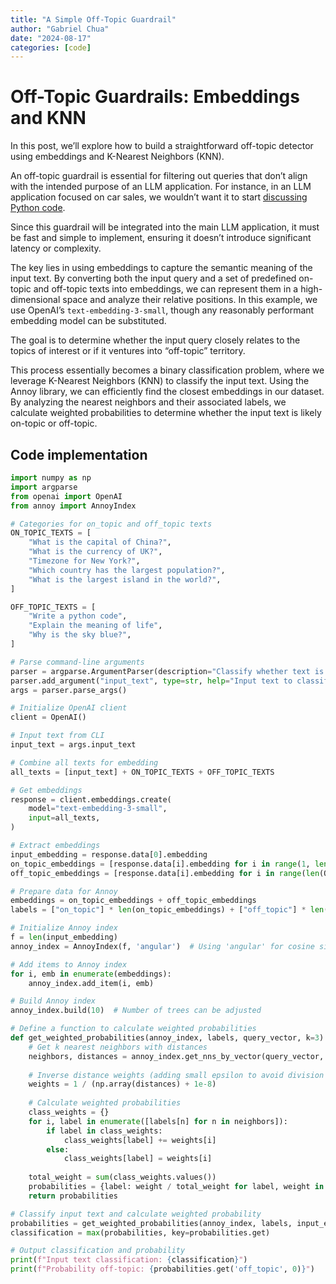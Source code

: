 ```yaml
---
title: "A Simple Off-Topic Guardrail"
author: "Gabriel Chua"
date: "2024-08-17"
categories: [code]
---
```


# Off-Topic Guardrails: Embeddings and KNN

In this post, we'll explore how to build a straightforward off-topic detector using embeddings and K-Nearest Neighbors (KNN).

An off-topic guardrail is essential for filtering out queries that don't align with the intended purpose of an LLM application. For instance, in an LLM application focused on car sales, we wouldn't want it to start [discussing Python code](https://www.businessinsider.com/car-dealership-chevrolet-chatbot-chatgpt-pranks-chevy-2023-12).

Since this guardrail will be integrated into the main LLM application, it must be fast and simple to implement, ensuring it doesn't introduce significant latency or complexity.

The key lies in using embeddings to capture the semantic meaning of the input text. By converting both the input query and a set of predefined on-topic and off-topic texts into embeddings, we can represent them in a high-dimensional space and analyze their relative positions. In this example, we use OpenAI's `text-embedding-3-small`, though any reasonably performant embedding model can be substituted.

The goal is to determine whether the input query closely relates to the topics of interest or if it ventures into "off-topic" territory.

This process essentially becomes a binary classification problem, where we leverage K-Nearest Neighbors (KNN) to classify the input text. Using the Annoy library, we can efficiently find the closest embeddings in our dataset. By analyzing the nearest neighbors and their associated labels, we calculate weighted probabilities to determine whether the input text is likely on-topic or off-topic.

## Code implementation

```python
import numpy as np
import argparse
from openai import OpenAI
from annoy import AnnoyIndex

# Categories for on_topic and off_topic texts
ON_TOPIC_TEXTS = [
    "What is the capital of China?",
    "What is the currency of UK?",
    "Timezone for New York?",
    "Which country has the largest population?",
    "What is the largest island in the world?",
]

OFF_TOPIC_TEXTS = [
    "Write a python code",
    "Explain the meaning of life",
    "Why is the sky blue?",
]

# Parse command-line arguments
parser = argparse.ArgumentParser(description="Classify whether text is off-topic.")
parser.add_argument("input_text", type=str, help="Input text to classify.")
args = parser.parse_args()

# Initialize OpenAI client
client = OpenAI()

# Input text from CLI
input_text = args.input_text

# Combine all texts for embedding
all_texts = [input_text] + ON_TOPIC_TEXTS + OFF_TOPIC_TEXTS

# Get embeddings
response = client.embeddings.create(
    model="text-embedding-3-small",
    input=all_texts,
)

# Extract embeddings
input_embedding = response.data[0].embedding
on_topic_embeddings = [response.data[i].embedding for i in range(1, len(ON_TOPIC_TEXTS) + 1)]
off_topic_embeddings = [response.data[i].embedding for i in range(len(ON_TOPIC_TEXTS) + 1, len(all_texts))]

# Prepare data for Annoy
embeddings = on_topic_embeddings + off_topic_embeddings
labels = ["on_topic"] * len(on_topic_embeddings) + ["off_topic"] * len(off_topic_embeddings)

# Initialize Annoy index
f = len(input_embedding)
annoy_index = AnnoyIndex(f, 'angular')  # Using 'angular' for cosine similarity

# Add items to Annoy index
for i, emb in enumerate(embeddings):
    annoy_index.add_item(i, emb)

# Build Annoy index
annoy_index.build(10)  # Number of trees can be adjusted

# Define a function to calculate weighted probabilities
def get_weighted_probabilities(annoy_index, labels, query_vector, k=3):
    # Get k nearest neighbors with distances
    neighbors, distances = annoy_index.get_nns_by_vector(query_vector, k, include_distances=True)
    
    # Inverse distance weights (adding small epsilon to avoid division by zero)
    weights = 1 / (np.array(distances) + 1e-8)
    
    # Calculate weighted probabilities
    class_weights = {}
    for i, label in enumerate([labels[n] for n in neighbors]):
        if label in class_weights:
            class_weights[label] += weights[i]
        else:
            class_weights[label] = weights[i]
    
    total_weight = sum(class_weights.values())
    probabilities = {label: weight / total_weight for label, weight in class_weights.items()}
    return probabilities

# Classify input text and calculate weighted probability
probabilities = get_weighted_probabilities(annoy_index, labels, input_embedding, k=3)
classification = max(probabilities, key=probabilities.get)

# Output classification and probability
print(f"Input text classification: {classification}")
print(f"Probability off-topic: {probabilities.get('off_topic', 0)}")
```